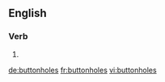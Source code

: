 
==English==

===Verb===
{{head|en}}

# {{en-third-person singular of|buttonhole}}

[[de:buttonholes]]
[[fr:buttonholes]]
[[vi:buttonholes]]